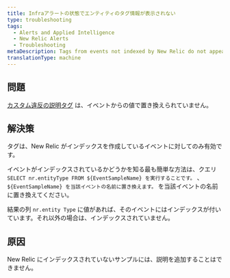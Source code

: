 ```yaml
---
title: Infraアラートの状態でエンティティのタグ情報が表示されない
type: troubleshooting
tags:
  - Alerts and Applied Intelligence
  - New Relic Alerts
  - Troubleshooting
metaDescription: Tags from events not indexed by New Relic do not appear.
translationType: machine
---
```


## 問題

[カスタム違反の説明タグ](/docs/alerts-applied-intelligence/new-relic-alerts/alert-conditions/alert-custom-violation-descriptions#example) は、イベントからの値で置き換えられていません。

## 解決策

タグは、New Relic がインデックスを作成しているイベントに対してのみ有効です。

イベントがインデックスされているかどうかを知る最も簡単な方法は、クエリ `SELECT nr.entityType FROM ${EventSampleName} を実行することです。` 、 `${EventSampleName} を当該イベントの名前に置き換えます。` を当該イベントの名前に置き換えてください。

結果の列 `nr.entity Type` に値があれば、そのイベントにはインデックスが付いています。それ以外の場合は、インデックスされていません。

## 原因

New Relic にインデックスされていないサンプルには、説明を追加することはできません。